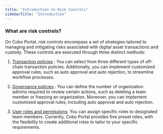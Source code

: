 ```yaml
---
title: "Introduction to Risk Controls"
sidebarTitle: "Introduction"
---
```


### What are risk controls?

On Cobo Portal, risk controls encompass a set of strategies tailored to managing and mitigating risks associated with digital asset transactions and custody. These controls are executed through three distinct methods:

1. [Transaction policies](/cobo-portal/risk-controls/transaction-policies/introduction).: You can select from three different types of off-chain transaction policies. Additionally, you can implement customized approval rules, such as auto approval and auto rejection, to streamline workflow processes.

2. [Governance policies](/cobo-portal/organization/security/overview2).: You can define the number of organization admins required to review certain actions, such as deleting a team member or freezing an organization. Moreover, you can implement customized approval rules, including auto approval and auto rejection.

3. [User roles and permissions](/cobo-portal/organization/security/overview1): You can assign specific roles to designated team members. Currently, Cobo Portal provides five preset roles, with the flexibility to create additional roles to tailor to your specific requirements.
